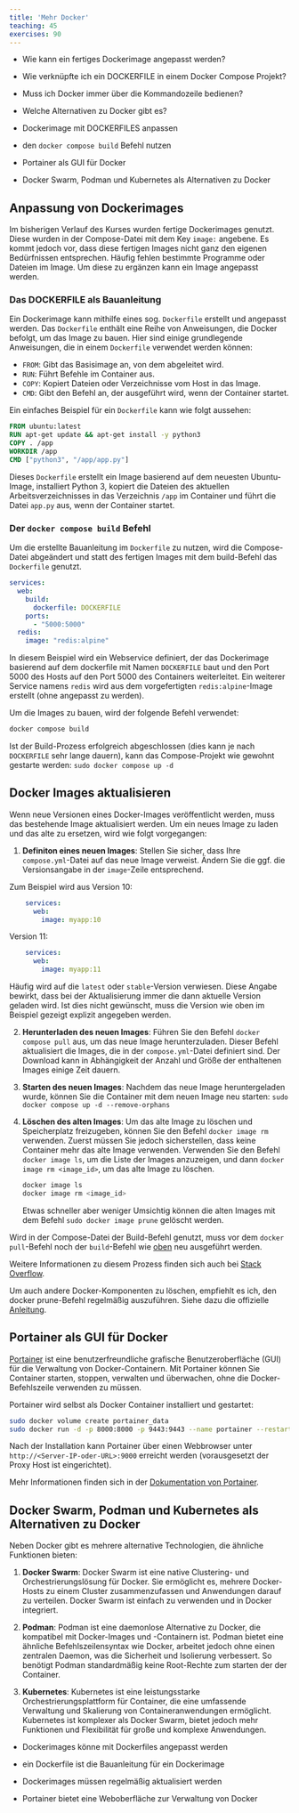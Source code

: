 ```yaml
---
title: 'Mehr Docker'
teaching: 45
exercises: 90
---
```


:::::::::::::::::::::::::::::::::::::: questions 

- Wie kann ein fertiges Dockerimage angepasst werden?

- Wie verknüpfte ich ein DOCKERFILE in einem Docker Compose Projekt?

- Muss ich Docker immer über die Kommandozeile bedienen?

- Welche Alternativen zu Docker gibt es?

::::::::::::::::::::::::::::::::::::::::::::::::

::::::::::::::::::::::::::::::::::::: objectives

- Dockerimage mit DOCKERFILES anpassen

- den `docker compose build` Befehl nutzen

- Portainer als GUI für Docker

- Docker Swarm, Podman und Kubernetes als Alternativen zu Docker

::::::::::::::::::::::::::::::::::::::::::::::::

## Anpassung von Dockerimages

Im bisherigen Verlauf des Kurses wurden fertige Dockerimages genutzt. Diese wurden in der Compose-Datei mit dem Key `image:` angebene. Es kommt jedoch vor, dass diese fertigen Images nicht ganz den eigenen Bedürfnissen entsprechen. Häufig fehlen bestimmte Programme oder Dateien im Image. Um diese zu ergänzen kann ein Image angepasst werden.

### Das DOCKERFILE als Bauanleitung

Ein Dockerimage kann mithilfe eines sog. `Dockerfile` erstellt und angepasst werden. Das `Dockerfile` enthält eine Reihe von Anweisungen, die Docker befolgt, um das Image zu bauen. Hier sind einige grundlegende Anweisungen, die in einem `Dockerfile` verwendet werden können:

- `FROM`: Gibt das Basisimage an, von dem abgeleitet wird.
- `RUN`: Führt Befehle im Container aus.
- `COPY`: Kopiert Dateien oder Verzeichnisse vom Host in das Image.
- `CMD`: Gibt den Befehl an, der ausgeführt wird, wenn der Container startet.

Ein einfaches Beispiel für ein `Dockerfile` kann wie folgt aussehen:

```Dockerfile
FROM ubuntu:latest
RUN apt-get update && apt-get install -y python3
COPY . /app
WORKDIR /app
CMD ["python3", "/app/app.py"]
```

Dieses `Dockerfile` erstellt ein Image basierend auf dem neuesten Ubuntu-Image, installiert Python 3, kopiert die Dateien des aktuellen Arbeitsverzeichnisses in das Verzeichnis `/app` im Container und führt die Datei `app.py` aus, wenn der Container startet.

### Der `docker compose build` Befehl

Um die erstellte Bauanleitung im `Dockerfile` zu nutzen, wird die Compose-Datei abgeändert und statt des fertigen Images mit dem build-Befehl das `Dockerfile` genutzt. 

```yaml
services:
  web:
    build:
      dockerfile: DOCKERFILE
    ports:
      - "5000:5000"
  redis:
    image: "redis:alpine"
```

In diesem Beispiel wird ein Webservice definiert, der das Dockerimage basierend auf dem dockerfile mit Namen `DOCKERFILE` baut und den Port 5000 des Hosts auf den Port 5000 des Containers weiterleitet. Ein weiterer Service namens `redis` wird aus dem vorgefertigten `redis:alpine`-Image erstellt (ohne angepasst zu werden).

Um die Images zu bauen, wird der folgende Befehl verwendet:

```sh
docker compose build
```
Ist der Build-Prozess erfolgreich abgeschlossen (dies kann je nach `DOCKERFILE` sehr lange dauern), kann das Compose-Projekt wie gewohnt gestarte werden: `sudo docker compose up -d`

## Docker Images aktualisieren

Wenn neue Versionen eines Docker-Images veröffentlicht werden, muss das bestehende Image aktualisiert werden. Um ein neues Image zu laden und das alte zu ersetzen, wird wie folgt vorgegangen:

1. **Definiton eines neuen Images**: Stellen Sie sicher, dass Ihre `compose.yml`-Datei auf das neue Image verweist. Ändern Sie die ggf. die Versionsangabe in der `image`-Zeile entsprechend. 

Zum Beispiel wird aus Version 10:

```yaml
    services:
      web:
        image: myapp:10
```
    
Version 11:    
    
```yaml
    services:
      web:
        image: myapp:11
```
    
Häufig wird auf die `latest` oder `stable`-Version verwiesen. Diese Angabe bewirkt, dass bei der Aktualisierung immer die dann aktuelle Version geladen wird. Ist dies nicht gewünscht, muss die Version wie oben im Beispiel gezeigt explizit angegeben werden.

2. **Herunterladen des neuen Images**: Führen Sie den Befehl `docker compose pull` aus, um das neue Image herunterzuladen. Dieser Befehl aktualisiert die Images, die in der `compose.yml`-Datei definiert sind. Der Download kann in Abhängigkeit der Anzahl und Größe der enthaltenen Images einige Zeit dauern.

3. **Starten des neuen Images**: Nachdem das neue Image heruntergeladen wurde, können Sie die Container mit dem neuen Image neu starten: `sudo docker compose up -d --remove-orphans`

4. **Löschen des alten Images**: Um das alte Image zu löschen und Speicherplatz freizugeben, können Sie den Befehl `docker image rm` verwenden. Zuerst müssen Sie jedoch sicherstellen, dass keine Container mehr das alte Image verwenden. Verwenden Sie den Befehl `docker image ls`, um die Liste der Images anzuzeigen, und dann `docker image rm <image_id>`, um das alte Image zu löschen.

    ```sh
    docker image ls
    docker image rm <image_id>
    ```
Etwas schneller aber weniger Umsichtig können die alten Images mit dem Befehl `sudo docker image prune` gelöscht werden.

<!--überprüfen-->
Wird in der Compose-Datei der Build-Befehl genutzt, muss vor dem `docker pull`-Befehl noch der `build`-Befehl wie [oben](#der-docker-compose-build-befehl) neu ausgeführt werden.

Weitere Informationen zu diesem Prozess finden sich auch bei [Stack Overflow](https://stackoverflow.com/questions/49316462/how-to-update-existing-images-with-docker-compose).

Um auch andere Docker-Komponenten zu löschen, empfiehlt es ich, den docker prune-Befehl regelmäßig auszuführen. Siehe dazu die offizielle [Anleitung](https://docs.docker.com/engine/manage-resources/pruning/).

## Portainer als GUI für Docker

[Portainer](https://docs.portainer.io/) ist eine benutzerfreundliche grafische Benutzeroberfläche (GUI) für die Verwaltung von Docker-Containern. Mit Portainer können Sie Container starten, stoppen, verwalten und überwachen, ohne die Docker-Befehlszeile verwenden zu müssen.

Portainer wird selbst als Docker Container installiert und gestartet:

```sh
sudo docker volume create portainer_data
sudo docker run -d -p 8000:8000 -p 9443:9443 --name portainer --restart=always -v /var/run/docker.sock:/var/run/docker.sock -v portainer_data:/data portainer/portainer-ce:lts
```

Nach der Installation kann Portainer über einen Webbrowser unter `http://<Server-IP-oder-URL>:9000` erreicht werden (vorausgesetzt der Proxy Host ist eingerichtet).

Mehr Informationen finden sich in der [Dokumentation von Portainer](https://docs.portainer.io/start/install-ce/server/docker/linux).

## Docker Swarm, Podman und Kubernetes als Alternativen zu Docker

Neben Docker gibt es mehrere alternative Technologien, die ähnliche Funktionen bieten:

1. **Docker Swarm**: Docker Swarm ist eine native Clustering- und Orchestrierungslösung für Docker. Sie ermöglicht es, mehrere Docker-Hosts zu einem Cluster zusammenzufassen und Anwendungen darauf zu verteilen. Docker Swarm ist einfach zu verwenden und in Docker integriert.

2. **Podman**: Podman ist eine daemonlose Alternative zu Docker, die kompatibel mit Docker-Images und -Containern ist. Podman bietet eine ähnliche Befehlszeilensyntax wie Docker, arbeitet jedoch ohne einen zentralen Daemon, was die Sicherheit und Isolierung verbessert. So benötigt Podman standardmäßig keine Root-Rechte zum starten der der Container.

3. **Kubernetes**: Kubernetes ist eine leistungsstarke Orchestrierungsplattform für Container, die eine umfassende Verwaltung und Skalierung von Containeranwendungen ermöglicht. Kubernetes ist komplexer als Docker Swarm, bietet jedoch mehr Funktionen und Flexibilität für große und komplexe Anwendungen.


::::::::::::::::::::::::::::::::::::: keypoints 

- Dockerimages könne mit Dockerfiles angepasst werden

- ein Dockerfile ist die Bauanleitung für ein Dockerimage

- Dockerimages müssen regelmäßig aktualisiert werden

- Portainer bietet eine Weboberfläche zur Verwaltung von Docker

::::::::::::::::::::::::::::::::::::::::::::::::

